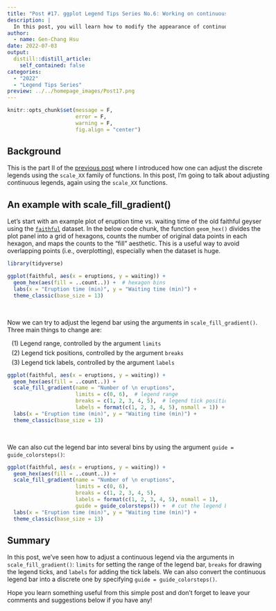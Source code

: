 ```yaml
---
title: "Post #17. ggplot Legend Tips Series No.6: Working on continuous legends with scale_XX functions"
description: |
  In this post, you will learn how to modify the appearance of continuous legends in ggplots using `scale_XX` family of functions.
author:
  - name: Gen-Chang Hsu
date: 2022-07-03
output:
  distill::distill_article:
    self_contained: false
categories:
  - "2022"
  - "Legend Tips Series"
preview: ../../homepage_images/Post17.png
---
```


<!-- Webpage style -->
<style>
d-article a {
    color: #2780e3 !important;
    border-bottom: none !important;
}

d-article a:hover {
    color: #2780e3 !important;
    border-bottom: 2px solid !important;
}

d-byline {
    margin-left: -10% !important;
}

d-title {
    margin-left: -10%;
}

d-title h1{
    font-size: 45px;
    width: 130%;
}

d-article {
    margin-left: -10%;
}

p {
    width: 120%;
}

d-article h2 {
    width: 120%;
}

d-article h3 {
  width: 120%;
  font-size: 28px;
}

div.article-footer{
    width: 120%;
}

d-article div.sourceCode { 
    width: 120% !important;
}

d-article pre { 
    width: 120% !important;
}

div.l-body {
    width: 120% !important;
}

div.l-body img {
    margin-right: 20% !important;
}

</style>

```r
knitr::opts_chunk$set(message = F, 
                      error = F, 
                      warning = F,
                      fig.align = "center")

```

<!-- Start of the article -->

## Background

This is the part II of the [previous post](https://genchanghsu.github.io/ggGallery/posts/2022-06-09-post-16-ggplot-legend-tips-series-no5-working-on-discrete-legends-with-scalexx-functions/) where I introduced how one can adjust the discrete legends using the `scale_XX` family of functions. In this post, I'm going to talk about adjusting continuous legends, again using the `scale_XX` functions.

## An example with scale_fill_gradient()

Let's start with an example plot of eruption time vs. waiting time of the old faithful geyser using the [`faithful`](https://stat.ethz.ch/R-manual/R-devel/library/datasets/html/faithful.html) dataset. In the below code chunk, the function `geom_hex()` divides the plot panel into a grid of hexagons, counts the number of original data points in each hexagon, and maps the counts to the "fill" aesthetic. This is a useful way to avoid overlapping points (i.e., overplotting), especially when the dataset is huge.

```r
library(tidyverse)

ggplot(faithful, aes(x = eruptions, y = waiting)) + 
  geom_hex(aes(fill = ..count..)) +  # hexagon bins 
  labs(x = "Eruption time (min)", y = "Waiting time (min)") + 
  theme_classic(base_size = 13)

```

<br>

Now we can try to adjust the legend bar using the arguments in `scale_fill_gradient()`. Three main things to change are:

<span style="display: block; margin-top: 5px; margin-left: 10px"> (1) Legend range, controlled by the argument `limits`</span>
<span style="display: block; margin-top: 5px; margin-left: 10px"> (2) Legend tick positions, controlled by the argument `breaks` </span>
<span style="display: block; margin-top: 5px; margin-left: 10px"> (3) Legend tick labels, controlled by the argument `labels` </span>

```r
ggplot(faithful, aes(x = eruptions, y = waiting)) + 
  geom_hex(aes(fill = ..count..)) +
  scale_fill_gradient(name = "Number of \n eruptions",
                      limits = c(0, 6),  # legend range
                      breaks = c(1, 2, 3, 4, 5),  # legend tick positions
                      labels = format(c(1, 2, 3, 4, 5), nsmall = 1)) +  # legend tick labels
  labs(x = "Eruption time (min)", y = "Waiting time (min)") + 
  theme_classic(base_size = 13)

```

<br>

We can also cut the legend bar into several bins by using the argument `guide = guide_colorsteps()`:

```r
ggplot(faithful, aes(x = eruptions, y = waiting)) + 
  geom_hex(aes(fill = ..count..)) +
  scale_fill_gradient(name = "Number of \n eruptions",
                      limits = c(0, 6),  
                      breaks = c(1, 2, 3, 4, 5),  
                      labels = format(c(1, 2, 3, 4, 5), nsmall = 1),
                      guide = guide_colorsteps()) +  # cut the legend bar into bins
  labs(x = "Eruption time (min)", y = "Waiting time (min)") + 
  theme_classic(base_size = 13)

```

## Summary

In this post, we've seen how to adjust a continuous legend via the arguments in `scale_fill_gradient()`: `limits` for setting the range of the legend bar, `breaks` for drawing the legend ticks, and `labels` for adding the tick labels. We can also convert the continuous legend bar into a discrete one by specifying `guide = guide_colorsteps()`. 

Hope you learn something useful from this simple post and don't forget to leave your comments and suggestions below if you have any!



